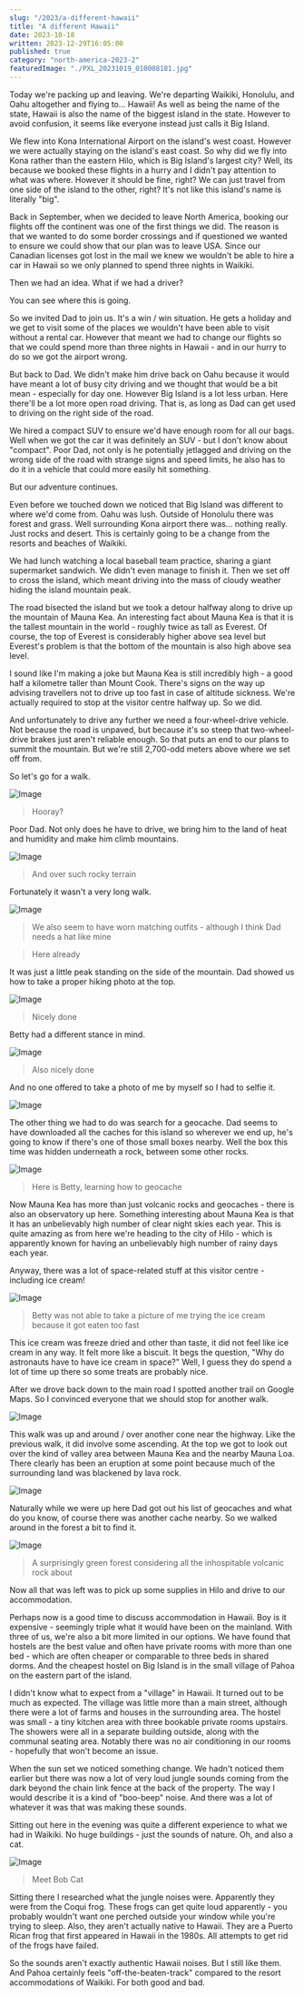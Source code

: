```yaml
---
slug: "/2023/a-different-hawaii"
title: "A different Hawaii"
date: 2023-10-18
written: 2023-12-29T16:05:00
published: true
category: "north-america-2023-2"
featuredImage: "./PXL_20231019_010008181.jpg"
---
```


Today we're packing up and leaving. We're departing Waikiki, Honolulu, and Oahu altogether and flying to... Hawaii! As well as being the name of the state, Hawaii is also the name of the biggest island in the state. However to avoid confusion, it seems like everyone instead just calls it Big Island.

We flew into Kona International Airport on the island's west coast. However we were actually staying on the island's east coast. So why did we fly into Kona rather than the eastern Hilo, which is Big Island's largest city? Well, its because we booked these flights in a hurry and I didn't pay attention to what was where. However it should be fine, right? We can just travel from one side of the island to the other, right? It's not like this island's name is literally "big".

Back in September, when we decided to leave North America, booking our flights off the continent was one of the first things we did. The reason is that we wanted to do some border crossings and if questioned we wanted to ensure we could show that our plan was to leave USA. Since our Canadian licenses got lost in the mail we knew we wouldn't be able to hire a car in Hawaii so we only planned to spend three nights in Waikiki.

Then we had an idea. What if we had a driver?

You can see where this is going.

So we invited Dad to join us. It's a win / win situation. He gets a holiday and we get to visit some of the places we wouldn't have been able to visit without a rental car. However that meant we had to change our flights so that we could spend more than three nights in Hawaii - and in our hurry to do so we got the airport wrong.

But back to Dad. We didn't make him drive back on Oahu because it would have meant a lot of busy city driving and we thought that would be a bit mean - especially for day one. However Big Island is a lot less urban. Here there'll be a lot more open road driving. That is, as long as Dad can get used to driving on the right side of the road.

We hired a compact SUV to ensure we'd have enough room for all our bags. Well when we got the car it was definitely an SUV - but I don't know about "compact". Poor Dad, not only is he potentially jetlagged and driving on the wrong side of the road with strange signs and speed limits, he also has to do it in a vehicle that could more easily hit something.

But our adventure continues.

Even before we touched down we noticed that Big Island was different to where we'd come from. Oahu was lush. Outside of Honolulu there was forest and grass. Well surrounding Kona airport there was... nothing really. Just rocks and desert. This is certainly going to be a change from the resorts and beaches of Waikiki.

We had lunch watching a local baseball team practice, sharing a giant supermarket sandwich. We didn't even manage to finish it. Then we set off to cross the island, which meant driving into the mass of cloudy weather hiding the island mountain peak.

The road bisected the island but we took a detour halfway along to drive up the mountain of Mauna Kea. An interesting fact about Mauna Kea is that it is the tallest mountain in the world - roughly twice as tall as Everest. Of course, the top of Everest is considerably higher above sea level but Everest's problem is that the bottom of the mountain is also high above sea level.

I sound like I'm making a joke but Mauna Kea is still incredibly high - a good half a kilometre taller than Mount Cook. There's signs on the way up advising travellers not to drive up too fast in case of altitude sickness. We're actually required to stop at the visitor centre halfway up. So we did.

And unfortunately to drive any further we need a four-wheel-drive vehicle. Not because the road is unpaved, but because it's so steep that two-wheel-drive brakes just aren't reliable enough. So that puts an end to our plans to summit the mountain. But we're still 2,700-odd meters above where we set off from.

So let's go for a walk.

![Image](PXL_20231019_010008181.jpg)

> Hooray?

Poor Dad. Not only does he have to drive, we bring him to the land of heat and humidity and make him climb mountains.

![Image](PXL_20231019_005606893.jpg)

> And over such rocky terrain

Fortunately it wasn't a very long walk.

![Image](PXL_20231019_010521294.jpg)

> We also seem to have worn matching outfits - although I think Dad needs a hat like mine

> Here already

It was just a little peak standing on the side of the mountain. Dad showed us how to take a proper hiking photo at the top.

![Image](PXL_20231019_010603880.jpg)

> Nicely done

Betty had a different stance in mind.

![Image](PXL_20231019_010717679.jpg)

> Also nicely done

And no one offered to take a photo of me by myself so I had to selfie it.

![Image](PXL_20231019_010842892_2.jpg)

The other thing we had to do was search for a geocache. Dad seems to have downloaded all the caches for this island so wherever we end up, he's going to know if there's one of those small boxes nearby. Well the box this time was hidden underneath a rock, between some other rocks.

![Image](PXL_20231019_010825572.jpg)

> Here is Betty, learning how to geocache

Now Mauna Kea has more than just volcanic rocks and geocaches - there is also an observatory up here. Something interesting about Mauna Kea is that it has an unbelievably high number of clear night skies each year. This is quite amazing as from here we're heading to the city of Hilo - which is apparently known for having an unbelievably high number of rainy days each year.

Anyway, there was a lot of space-related stuff at this visitor centre - including ice cream!

![Image](PXL_20231019_013445203.jpg)

> Betty was not able to take a picture of me trying the ice cream because it got eaten too fast

This ice cream was freeze dried and other than taste, it did not feel like ice cream in any way. It felt more like a biscuit. It begs the question, "Why do astronauts have to have ice cream in space?" Well, I guess they do spend a lot of time up there so some treats are probably nice.

After we drove back down to the main road I spotted another trail on Google Maps. So I convinced everyone that we should stop for another walk.

![Image](PXL_20231019_020614909.jpg)

This walk was up and around / over another cone near the highway. Like the previous walk, it did involve some ascending. At the top we got to look out over the kind of valley area between Mauna Kea and the nearby Mauna Loa. There clearly has been an eruption at some point because much of the surrounding land was blackened by lava rock.

![Image](PXL_20231019_020657264_2.jpg)

Naturally while we were up here Dad got out his list of geocaches and what do you know, of course there was another cache nearby. So we walked around in the forest a bit to find it.

![Image](PXL_20231019_020814576.jpg)

> A surprisingly green forest considering all the inhospitable volcanic rock about

Now all that was left was to pick up some supplies in Hilo and drive to our accommodation.

Perhaps now is a good time to discuss accommodation in Hawaii. Boy is it expensive - seemingly triple what it would have been on the mainland. With three of us, we're also a bit more limited in our options. We have found that hostels are the best value and often have private rooms with more than one bed - which are often cheaper or comparable to three beds in shared dorms. And the cheapest hostel on Big Island is in the small village of Pahoa on the eastern part of the island.

I didn't know what to expect from a "village" in Hawaii. It turned out to be much as expected. The village was little more than a main street, although there were a lot of farms and houses in the surrounding area. The hostel was small - a tiny kitchen area with three bookable private rooms upstairs. The showers were all in a separate building outside, along with the communal seating area. Notably there was no air conditioning in our rooms - hopefully that won't become an issue.

When the sun set we noticed something change. We hadn't noticed them earlier but there was now a lot of very loud jungle sounds coming from the dark beyond the chain link fence at the back of the property. The way I would describe it is a kind of "boo-beep" noise. And there was a lot of whatever it was that was making these sounds.

Sitting out here in the evening was quite a different experience to what we had in Waikiki. No huge buildings - just the sounds of nature. Oh, and also a cat.

![Image](PXL_20231019_050820297.jpg)

> Meet Bob Cat

Sitting there I researched what the jungle noises were. Apparently they were from the Coqui frog. These frogs can get quite loud apparently - you probably wouldn't want one perched outside your window while you're trying to sleep. Also, they aren't actually native to Hawaii. They are a Puerto Rican frog that first appeared in Hawaii in the 1980s. All attempts to get rid of the frogs have failed.

So the sounds aren't exactly authentic Hawaii noises. But I still like them. And Pahoa certainly feels "off-the-beaten-track" compared to the resort accommodations of Waikiki. For both good and bad.
